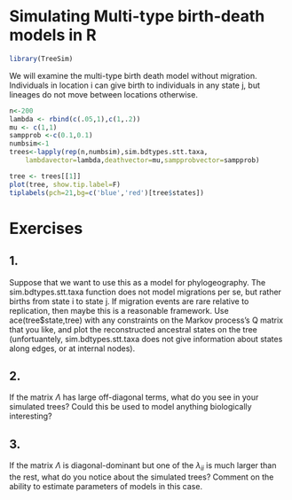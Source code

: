 # Simulating Multi-type birth-death models in R

```r
library(TreeSim)
```

We will examine the multi-type birth death model without migration.
Individuals in location i can give birth to individuals in any state j,
but lineages do not move between locations otherwise.

```r
n<-200
lambda <- rbind(c(.05,1),c(1,.2))
mu <- c(1,1)
sampprob <-c(0.1,0.1)
numbsim<-1
trees<-lapply(rep(n,numbsim),sim.bdtypes.stt.taxa,
	lambdavector=lambda,deathvector=mu,sampprobvector=sampprob)

tree <- trees[[1]]
plot(tree, show.tip.label=F)
tiplabels(pch=21,bg=c('blue','red')[tree$states])
```

# Exercises
## 1.
Suppose that we want to use this as a model for phylogeography.
The sim.bdtypes.stt.taxa function does not model migrations per se,
but rather births from state i to state j. If migration events are
rare relative to replication, then maybe this is a reasonable framework.
Use ace(tree$state,tree) with any constraints on the Markov process's
Q matrix that you like, and plot the reconstructed ancestral states
on the tree (unfortuantely, sim.bdtypes.stt.taxa does not give
information about states along edges, or at internal nodes).

## 2.
If the matrix $\Lambda$ has large off-diagonal terms, what do you see
in your simulated trees? Could this be used to model anything biologically
interesting?

## 3.
If the matrix $\Lambda$ is diagonal-dominant but one of the $\lambda_{ii}$
is much larger than the rest, what do you notice about the simulated
trees? Comment on the ability to estimate parameters of models in this case.
